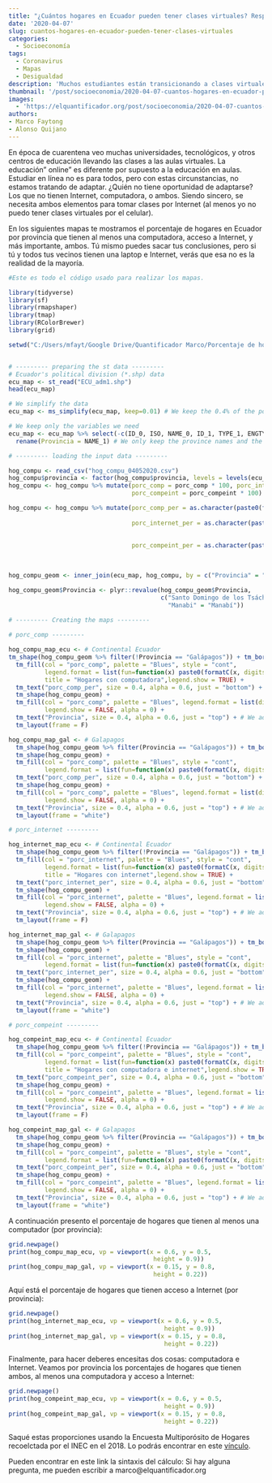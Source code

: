 ```yaml
---
title: "¿Cuántos hogares en Ecuador pueden tener clases virtuales? Respuesta corta: no muchos"
date: '2020-04-07'
slug: cuantos-hogares-en-ecuador-pueden-tener-clases-virtuales
categories:
  - Socioeconomía
tags:
  - Coronavirus
  - Mapas
  - Desigualdad
description: 'Muchos estudiantes están transicionando a clases virtuales, pero, todo el mundo tienen computadora en su casa? Hice un pequeño sondeo en mi Facebook, la mayoría de gente piensa que casi toda casa en Ecuador tiene computadora e Internet. Mira en nuestro mapa el porcentaje de hogares que tienen computadora, Internet,  o ambos en Ecuador por provincia.'
thumbnail: '/post/socioeconomia/2020-04-07-cuantos-hogares-en-ecuador-pueden-tener-clases-virtuales.jpg'
images: 
  - 'https://elquantificador.org/post/socioeconomia/2020-04-07-cuantos-hogares-en-ecuador-pueden-tener-clases-virtuales.jpg'
authors:
- Marco Faytong
- Alonso Quijano
---
```


En época de cuarentena veo muchas universidades, tecnológicos, y otros centros de educación llevando las clases a las aulas virtuales. La educación” online” es diferente por supuesto a la educación en aulas. Estudiar en línea no es para todos, pero con estas circunstancias, no estamos tratando de adaptar. ¿Quién no tiene oportunidad de adaptarse? Los que no tienen Internet, computadora, o ambos. Siendo sincero, se necesita ambos elementos para tomar clases por Internet (al menos yo no puedo tener clases virtuales por el celular).

En los siguientes mapas te mostramos el porcentaje de hogares en Ecuador por provincia que tienen al menos una computadora, acceso a Internet, y más importante, ambos. Tú mismo puedes sacar tus conclusiones, pero si tú y todos tus vecinos tienen una laptop e Internet, verás que esa no es la realidad de la mayoría.

```r

#Este es todo el código usado para realizar los mapas.

library(tidyverse)
library(sf)
library(rmapshaper)
library(tmap)
library(RColorBrewer)
library(grid)

setwd("C:/Users/mfayt/Google Drive/Quantificador Marco/Porcentaje de hogares con computadores e Internet/coronavirus_map_canton")


# --------- preparing the st data ---------
# Ecuador's political division (*.shp) data
ecu_map <- st_read("ECU_adm1.shp")
head(ecu_map)

# We simplify the data
ecu_map <- ms_simplify(ecu_map, keep=0.01) # We keep the 0.4% of the polygon

# We keep only the variables we need
ecu_map <- ecu_map %>% select(-c(ID_0, ISO, NAME_0, ID_1, TYPE_1, ENGTYPE_1, NL_NAME_1, VARNAME_1)) %>%
  rename(Provincia = NAME_1) # We only keep the province names and the geometry

# --------- loading the input data ---------

hog_compu <- read_csv("hog_compu_04052020.csv")
hog_compu$provincia <- factor(hog_compu$provincia, levels = levels(ecu_map$Provincia)) # Coverting provincia into factor
hog_compu <- hog_compu %>% mutate(porc_comp = porc_comp * 100, porc_internet = porc_internet * 100,
                                  porc_compeint = porc_compeint * 100)

hog_compu <- hog_compu %>% mutate(porc_comp_per = as.character(paste0(formatC(hog_compu$porc_comp,
                                                                              format = "f", digits = 0), " %")),
                                  porc_internet_per = as.character(paste0(formatC(hog_compu$porc_internet,
                                                                            format = "f", 
                                                                            digits = 0), " %")),
                                  porc_compeint_per = as.character(paste0(formatC(hog_compu$porc_compeint,
                                                                            format = "f", 
                                                                            digits = 0), " %")))

hog_compu_geom <- inner_join(ecu_map, hog_compu, by = c("Provincia" = "provincia"))

hog_compu_geom$Provincia <- plyr::revalue(hog_compu_geom$Provincia, 
                                          c("Santo Domingo de los Tsáchilas" = "Sto Dom Tsáchilas", 
                                            "Manabi" = "Manabí"))

# --------- Creating the maps ---------
  
# porc_comp ---------

hog_compu_map_ecu <- # Continental Ecuador
tm_shape(hog_compu_geom %>% filter(!Provincia == "Galápagos")) + tm_borders(col = "grey25", lwd = 1, alpha = 0.4) +
  tm_fill(col = "porc_comp", palette = "Blues", style = "cont",
          legend.format = list(fun=function(x) paste0(formatC(x, digits=0, format="f"), " %")), 
          title = "Hogares con computadora",legend.show = TRUE) +
  tm_text("porc_comp_per", size = 0.4, alpha = 0.6, just = "bottom") + # We add the number of cases
  tm_shape(hog_compu_geom) +
  tm_fill(col = "porc_comp", palette = "Blues", legend.format = list(digits = 0), 
          legend.show = FALSE, alpha = 0) + 
  tm_text("Provincia", size = 0.4, alpha = 0.6, just = "top") + # We add the pronvince names
  tm_layout(frame = F)

hog_compu_map_gal <- # Galapagos
  tm_shape(hog_compu_geom %>% filter(Provincia == "Galápagos")) + tm_borders(col = "grey25", lwd = 1, alpha = 0.4) +
  tm_shape(hog_compu_geom) +
  tm_fill(col = "porc_comp", palette = "Blues", style = "cont",
          legend.format = list(fun=function(x) paste0(formatC(x, digits=0, format="f"), " %")), legend.show = FALSE) +
  tm_text("porc_comp_per", size = 0.4, alpha = 0.6, just = "bottom") + # We add the number of cases
  tm_shape(hog_compu_geom) +
  tm_fill(col = "porc_comp", palette = "Blues", legend.format = list(digits = 0), 
          legend.show = FALSE, alpha = 0) + 
  tm_text("Provincia", size = 0.4, alpha = 0.6, just = "top") + # We add the pronvince names
  tm_layout(frame = "white")

# porc_internet ---------

hog_internet_map_ecu <- # Continental Ecuador
  tm_shape(hog_compu_geom %>% filter(!Provincia == "Galápagos")) + tm_borders(col = "grey25", lwd = 1, alpha = 0.4) +
  tm_fill(col = "porc_internet", palette = "Blues", style = "cont",
          legend.format = list(fun=function(x) paste0(formatC(x, digits=0, format="f"), " %")), 
          title = "Hogares con internet",legend.show = TRUE) +
  tm_text("porc_internet_per", size = 0.4, alpha = 0.6, just = "bottom") + # We add the number of cases
  tm_shape(hog_compu_geom) +
  tm_fill(col = "porc_internet", palette = "Blues", legend.format = list(digits = 0), 
          legend.show = FALSE, alpha = 0) + 
  tm_text("Provincia", size = 0.4, alpha = 0.6, just = "top") + # We add the pronvince names
  tm_layout(frame = F)

hog_internet_map_gal <- # Galapagos
  tm_shape(hog_compu_geom %>% filter(Provincia == "Galápagos")) + tm_borders(col = "grey25", lwd = 1, alpha = 0.4) +
  tm_shape(hog_compu_geom) +
  tm_fill(col = "porc_internet", palette = "Blues", style = "cont",
          legend.format = list(fun=function(x) paste0(formatC(x, digits=0, format="f"), " %")), legend.show = FALSE) +
  tm_text("porc_internet_per", size = 0.4, alpha = 0.6, just = "bottom") + # We add the number of cases
  tm_shape(hog_compu_geom) +
  tm_fill(col = "porc_internet", palette = "Blues", legend.format = list(digits = 0), 
          legend.show = FALSE, alpha = 0) + 
  tm_text("Provincia", size = 0.4, alpha = 0.6, just = "top") + # We add the pronvince names
  tm_layout(frame = "white")

# porc_compeint ---------

hog_compeint_map_ecu <- # Continental Ecuador
  tm_shape(hog_compu_geom %>% filter(!Provincia == "Galápagos")) + tm_borders(col = "grey25", lwd = 1, alpha = 0.4) +
  tm_fill(col = "porc_compeint", palette = "Blues", style = "cont",
          legend.format = list(fun=function(x) paste0(formatC(x, digits=0, format="f"), " %")), 
          title = "Hogares con computadora e internet",legend.show = TRUE) +
  tm_text("porc_compeint_per", size = 0.4, alpha = 0.6, just = "bottom") + # We add the number of cases
  tm_shape(hog_compu_geom) +
  tm_fill(col = "porc_compeint", palette = "Blues", legend.format = list(digits = 0), 
          legend.show = FALSE, alpha = 0) + 
  tm_text("Provincia", size = 0.4, alpha = 0.6, just = "top") + # We add the pronvince names
  tm_layout(frame = F)

hog_compeint_map_gal <- # Galapagos
  tm_shape(hog_compu_geom %>% filter(Provincia == "Galápagos")) + tm_borders(col = "grey25", lwd = 1, alpha = 0.4) +
  tm_shape(hog_compu_geom) +
  tm_fill(col = "porc_compeint", palette = "Blues", style = "cont",
          legend.format = list(fun=function(x) paste0(formatC(x, digits=0, format="f"), " %")), legend.show = FALSE) +
  tm_text("porc_compeint_per", size = 0.4, alpha = 0.6, just = "bottom") + # We add the number of cases
  tm_shape(hog_compu_geom) +
  tm_fill(col = "porc_compeint", palette = "Blues", legend.format = list(digits = 0), 
          legend.show = FALSE, alpha = 0) + 
  tm_text("Provincia", size = 0.4, alpha = 0.6, just = "top") + # We add the pronvince names
  tm_layout(frame = "white")
```

A continuación presento el porcentaje de hogares que tienen al menos una computador (por provincia):
```r
grid.newpage()
print(hog_compu_map_ecu, vp = viewport(x = 0.6, y = 0.5,
                                        height = 0.9))
print(hog_compu_map_gal, vp = viewport(x = 0.15, y = 0.8,
                                        height = 0.22))
```

Aquí está el porcentaje de hogares que tienen acceso a Internet (por provincia):
```r
grid.newpage()
print(hog_internet_map_ecu, vp = viewport(x = 0.6, y = 0.5,
                                           height = 0.9))
print(hog_internet_map_gal, vp = viewport(x = 0.15, y = 0.8,
                                           height = 0.22))
```

Finalmente, para hacer deberes encesitas dos cosas: computadora e Internet. Veamos por provincia los porcentajes de hogares que tienen ambos, al menos una computadora y acceso a Internet:

```r
grid.newpage()
print(hog_compeint_map_ecu, vp = viewport(x = 0.6, y = 0.5,
                                           height = 0.9))
print(hog_compeint_map_gal, vp = viewport(x = 0.15, y = 0.8,
                                           height = 0.22))
```

Saqué estas proporciones usando la Encuesta Multiporósito de Hogares recoelctada por el INEC en el 2018. Lo podrás encontrar en este [vínculo](https://www.ecuadorencifras.gob.ec/encuesta-nacional-multiproposito-de-hogares/).

Pueden encontrar en este link la sintaxis del cálculo: 
Si hay alguna pregunta, me pueden escribir a marco@elquantificador.org
